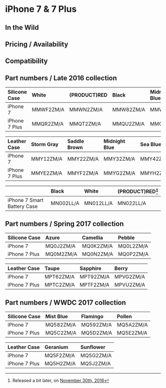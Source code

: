 
# iPhone 7 & 7 Plus

## In the Wild

## Pricing / Availability

## Compatibility

## Part numbers / Late 2016 collection

| Silicone Case | White     | (PRODUCT)RED | Black     | Midnight Blue | PRODUCT(RED) | Stone     | Sea Blue  | Ocean Blue | Pink Sand |
| :------------ | :-------- | :----------- | :-------- | :------------ | :----------- | :-------- | :-------- | :--------- | :-------- |
| iPhone 7      | MMWF2ZM/A | MMWN2ZM/A    | MMW82ZM/A | MMWK2ZM/A     | MMWR2ZM/A    | MMWW2ZM/A | MMX02ZM/A | MMX12ZM/A  | MMX22ZM/A |
| iPhone 7 Plus | MMQR2ZM/A | MMQT2ZM/A    | MMQU2ZM/A | MMQV2ZM/A     | MMQW2ZM/A    | MMQX2ZM/A | MMQY2ZM/A | MMT02ZM/A  | MMT12ZM/A |

| Leather Case  | Storm Gray | Saddle Brown | Midnight Blue | Sea Blue  | Black     | (PRODUCT)RED | Tan       |
| :------------ | :--------- | :----------- | :------------ | :-------- | :-------- | :----------- | :-------- |
| iPhone 7      | MMY12ZM/A  | MMY22ZM/A    | MMY32ZM/A     | MMY42ZM/A | MMY52ZM/A | MMY62ZM/A    | MMY72ZM/A |
| iPhone 7 Plus | MMYE2ZM/A  | MMYF2ZM/A    | MMYG2ZM/A     | MMYH2ZM/A | MMYJ2ZM/A | MMYK2ZM/A    | MMYL2ZM/A |

|                             | Black     | White     | (PRODUCT)RED[^1] |
| :-------------------------- | :-------- | :-------- | :--------------- |
| iPhone 7 Smart Battery Case | MN002LL/A | MN012LL/A | MN022LL/A        |

[^1]: Released a bit later, on [November 30th, 2016](https://www.apple.com/newsroom/2016/11/apple-turns-red-with-more-ways-than-ever-to-join-the-fight-against-aids/)

## Part numbers / Spring 2017 collection

| Silicone Case | Azure     | Camellia  | Pebble    |
| :------------ | :-------- | :-------- | :-------- |
| iPhone 7      | MQ0J2ZM/A | MQ0K2ZM/A | MQ0L2ZM/A |
| iPhone 7 Plus | MQ0M2ZM/A | MQ0N2ZM/A | MQ0P2ZM/A |

| Leather Case  | Taupe     | Sapphire  | Berry     |
| :------------ | :-------- | :-------- | :-------- |
| iPhone 7      | MPT62ZM/A | MPT92ZM/A | MPVG2ZM/A |
| iPhone 7 Plus | MPTC2ZM/A | MPTF2ZM/A | MPVU2ZM/A |

## Part numbers / WWDC 2017 collection

| Silicone Case | Mist Blue | Flamingo  | Pollen    |
| :------------ | :-------- | :-------- | :-------- |
| iPhone 7      | MQ582ZM/A | MQ592ZM/A | MQ5A2ZM/A |
| iPhone 7 Plus | MQ5C2ZM/A | MQ5D2ZM/A | MQ5E2ZM/A |

| Leather Case  | Geranium  | Sunflower |
| :------------ | :-------- | :-------- |
| iPhone 7      | MQ5F2ZM/A | MQ5G2ZM/A |
| iPhone 7 Plus | MQ5H2ZM/A | MQ5J2ZM/A |
